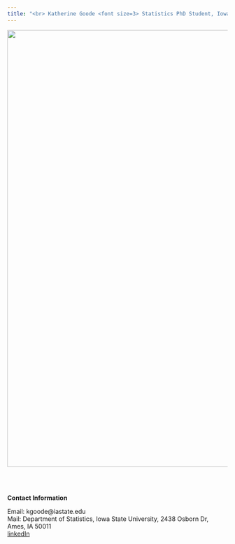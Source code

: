 ```yaml
---
title: "<br> Katherine Goode <font size=3> Statistics PhD Student, Iowa State University</font>"
---
```


<img src="/images/gl.png" width = 1000 />

<br>
<br>

**Contact Information**

Email: kgoode@iastate.edu  
Mail: Department of Statistics, Iowa State University, 2438 Osborn Dr, Ames, IA 50011  
[linkedIn](https://www.linkedin.com/in/katherine-goode-363517a9/)